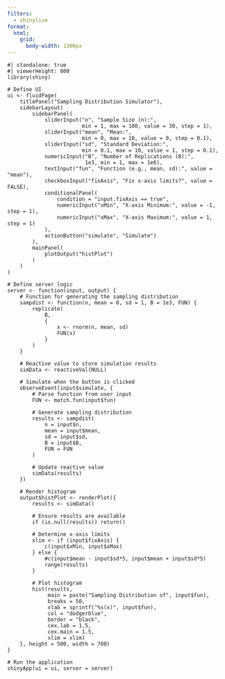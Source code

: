 ```yaml
---
filters: 
  - shinylive
format:
  html:
    grid: 
      body-width: 1300px
---
```


```shinylive-r
#| standalone: true
#| viewerHeight: 800
library(shiny)

# Define UI
ui <- fluidPage(
    titlePanel("Sampling Distribution Simulator"),
    sidebarLayout(
        sidebarPanel(
            sliderInput("n", "Sample Size (n):", 
                        min = 1, max = 100, value = 30, step = 1),
            sliderInput("mean", "Mean:", 
                        min = 0, max = 10, value = 0, step = 0.1),
            sliderInput("sd", "Standard Deviation:", 
                        min = 0.1, max = 10, value = 1, step = 0.1),
            numericInput("B", "Number of Replications (B):", 
                         1e3, min = 1, max = 1e6),
            textInput("fun", "Function (e.g., mean, sd):", value = "mean"),
            checkboxInput("fixAxis", "Fix x-axis limits?", value = FALSE),
            conditionalPanel(
                condition = "input.fixAxis == true",
                numericInput("xMin", "X-axis Minimum:", value = -1, step = 1),
                numericInput("xMax", "X-axis Maximum:", value = 1, step = 1)
            ),
            actionButton("simulate", "Simulate")
        ),
        mainPanel(
            plotOutput("histPlot")
        )
    )
)

# Define server logic
server <- function(input, output) {
    # Function for generating the sampling distribution
    sampdist <- function(n, mean = 0, sd = 1, B = 1e3, FUN) {
        replicate(
            B,
            {
                x <- rnorm(n, mean, sd)
                FUN(x)
            }
        )
    }
    
    # Reactive value to store simulation results
    simData <- reactiveVal(NULL)
    
    # Simulate when the button is clicked
    observeEvent(input$simulate, {
        # Parse function from user input
        FUN <- match.fun(input$fun)
        
        # Generate sampling distribution
        results <- sampdist(
            n = input$n,
            mean = input$mean,
            sd = input$sd,
            B = input$B,
            FUN = FUN
        )
        
        # Update reactive value
        simData(results)
    })
    
    # Render histogram
    output$histPlot <- renderPlot({
        results <- simData()
        
        # Ensure results are available
        if (is.null(results)) return()
        
        # Determine x-axis limits
        xlim <- if (input$fixAxis) {
            c(input$xMin, input$xMax)
        } else {
            #c(input$mean - input$sd*5, input$mean + input$sd*5)
            range(results)
        }
        
        # Plot histogram
        hist(results, 
             main = paste("Sampling Distribution of", input$fun),
             breaks = 50,
             xlab = sprintf("%s(x)", input$fun),
             col = "dodgerblue", 
             border = "black",
             cex.lab = 1.5,
             cex.main = 1.5,
             xlim = xlim)
    }, height = 500, width = 700)
}

# Run the application 
shinyApp(ui = ui, server = server)
```
